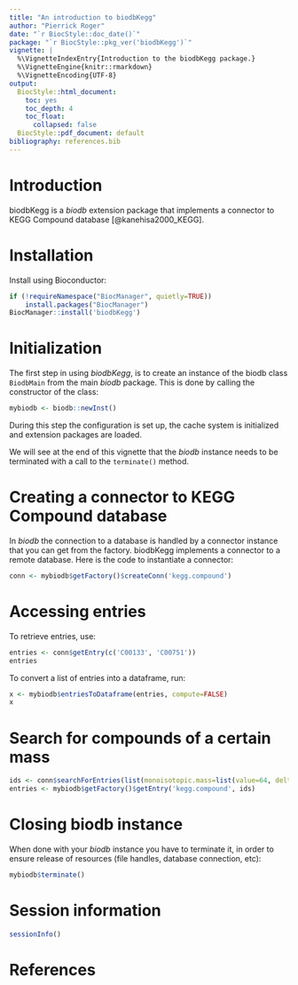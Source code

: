 ```yaml
---
title: "An introduction to biodbKegg"
author: "Pierrick Roger"
date: "`r BiocStyle::doc_date()`"
package: "`r BiocStyle::pkg_ver('biodbKegg')`"
vignette: |
  %\VignetteIndexEntry{Introduction to the biodbKegg package.}
  %\VignetteEngine{knitr::rmarkdown}
  %\VignetteEncoding{UTF-8}
output:
  BiocStyle::html_document:
    toc: yes
    toc_depth: 4
    toc_float:
      collapsed: false
  BiocStyle::pdf_document: default
bibliography: references.bib
---
```


# Introduction

biodbKegg is a *biodb* extension package that implements a connector to
KEGG Compound database [@kanehisa2000_KEGG].

# Installation

Install using Bioconductor:
```r
if (!requireNamespace("BiocManager", quietly=TRUE))
    install.packages("BiocManager")
BiocManager::install('biodbKegg')
```

# Initialization

The first step in using *biodbKegg*, is to create an instance of the biodb
class `BiodbMain` from the main *biodb* package. This is done by calling the
constructor of the class:
```r
mybiodb <- biodb::newInst()
```
During this step the configuration is set up, the cache system is initialized
and extension packages are loaded.

We will see at the end of this vignette that the *biodb* instance needs to be
terminated with a call to the `terminate()` method.

# Creating a connector to KEGG Compound database

In *biodb* the connection to a database is handled by a connector instance that
you can get from the factory.
biodbKegg implements a connector to a remote database.
Here is the code to instantiate a connector:
```r
conn <- mybiodb$getFactory()$createConn('kegg.compound')
```

# Accessing entries

To retrieve entries, use:
```r
entries <- conn$getEntry(c('C00133', 'C00751'))
entries
```

To convert a list of entries into a dataframe, run:
```r
x <- mybiodb$entriesToDataframe(entries, compute=FALSE)
x
```

# Search for compounds of a certain mass

```r
ids <- conn$searchForEntries(list(monoisotopic.mass=list(value=64, delta=2.0)), max.results=10)
entries <- mybiodb$getFactory()$getEntry('kegg.compound', ids)
```

# Closing biodb instance

When done with your *biodb* instance you have to terminate it, in order to
ensure release of resources (file handles, database connection, etc):
```r
mybiodb$terminate()
```

# Session information

```r
sessionInfo()
```

# References
